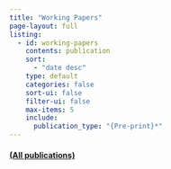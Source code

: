 ```yaml
---
title: "Working Papers"
page-layout: full
listing:
  - id: working-papers
    contents: publication
    sort: 
      - "date desc"
    type: default
    categories: false
    sort-ui: false
    filter-ui: false
    max-items: 5
    include:
      publication_type: "{Pre-print}*"
---
```


:::::{#working-papers}
:::::

#### [(All publications)](/publications.html)
